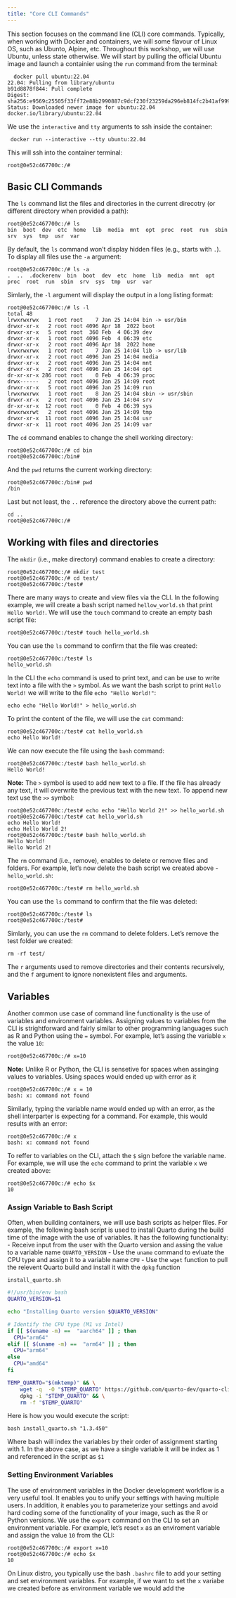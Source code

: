 ```yaml
---
title: "Core CLI Commands"
---
```

This section focuses on the command line (CLI) core commands. Typically, when working with Docker and containers, we will some flavour of Linux OS, such as Ubunto, Alpine, etc. Throughout this workshop, we will use Ubuntu, unless state otherwise. We will start by pulling the official Ubuntu image and launch a containier using the `run` command from the terminal:

``` shell
  docker pull ubuntu:22.04                
22.04: Pulling from library/ubuntu
b91d8878f844: Pull complete
Digest: sha256:e9569c25505f33ff72e88b2990887c9dcf230f23259da296eb814fc2b41af999
Status: Downloaded newer image for ubuntu:22.04
docker.io/library/ubuntu:22.04
```

We use the `interactive` and `tty` arguments to ssh inside the container:

```
 docker run --interactive --tty ubuntu:22.04 
```

This will ssh into the container terminal:
``` shell
root@0e52c467700c:/#
```
## Basic CLI Commands

The `ls` command list the files and directories in the current direcotry (or different directory when provided a path): 

``` shell
root@0e52c467700c:/# ls
bin  boot  dev  etc  home  lib  media  mnt  opt  proc  root  run  sbin  srv  sys  tmp  usr  var
```

By default, the `ls` command won't display hidden files (e.g., starts with `.`). To display all files use the `-a` argument:

``` shell
root@0e52c467700c:/# ls -a
.  ..  .dockerenv  bin  boot  dev  etc  home  lib  media  mnt  opt  proc  root  run  sbin  srv  sys  tmp  usr  var
```
Simlarly, the `-l` argument will display the output in a long listing format:

```shell
root@0e52c467700c:/# ls -l
total 48
lrwxrwxrwx   1 root root    7 Jan 25 14:04 bin -> usr/bin
drwxr-xr-x   2 root root 4096 Apr 18  2022 boot
drwxr-xr-x   5 root root  360 Feb  4 06:39 dev
drwxr-xr-x   1 root root 4096 Feb  4 06:39 etc
drwxr-xr-x   2 root root 4096 Apr 18  2022 home
lrwxrwxrwx   1 root root    7 Jan 25 14:04 lib -> usr/lib
drwxr-xr-x   2 root root 4096 Jan 25 14:04 media
drwxr-xr-x   2 root root 4096 Jan 25 14:04 mnt
drwxr-xr-x   2 root root 4096 Jan 25 14:04 opt
dr-xr-xr-x 286 root root    0 Feb  4 06:39 proc
drwx------   2 root root 4096 Jan 25 14:09 root
drwxr-xr-x   5 root root 4096 Jan 25 14:09 run
lrwxrwxrwx   1 root root    8 Jan 25 14:04 sbin -> usr/sbin
drwxr-xr-x   2 root root 4096 Jan 25 14:04 srv
dr-xr-xr-x  12 root root    0 Feb  4 06:39 sys
drwxrwxrwt   2 root root 4096 Jan 25 14:09 tmp
drwxr-xr-x  11 root root 4096 Jan 25 14:04 usr
drwxr-xr-x  11 root root 4096 Jan 25 14:09 var
```

The `cd` command enables to change the shell working directory:

```shell
root@0e52c467700c:/# cd bin
root@0e52c467700c:/bin#
```

And the `pwd` returns the current working directory:

```shell
root@0e52c467700c:/bin# pwd
/bin
```

Last but not least, the `..` reference the directory above the current path:
```shell
cd ..
root@0e52c467700c:/#
```

## Working with files and directories

The `mkdir` (i.e., make directory) command enables to create a directory:

```shell
root@0e52c467700c:/# mkdir test
root@0e52c467700c:/# cd test/
root@0e52c467700c:/test#
```

There are many ways to create and view files via the CLI. In the following example, we will create a bash script named `hellow_world.sh` that print `Hello World!`. We will use the `touch` command to create an empty bash script file:
```shell
root@0e52c467700c:/test# touch hello_world.sh
```

You can use the `ls` command to confirm that the file was created:
```shell
root@0e52c467700c:/test# ls
hello_world.sh
```

In the CLI the `echo` command is used to print text, and can be use to write text into a file with the `>` symbol. As we want the bash script to print `Hello World!` we will write to the file `echo "Hello World!"`:


``` shell
echo echo "Hello World!" > hello_world.sh
```

To print the content of the file, we will use the `cat` command:

``` shell
root@0e52c467700c:/test# cat hello_world.sh
echo Hello World!
```

We can now execute the file using the `bash` command:

```shell
root@0e52c467700c:/test# bash hello_world.sh
Hello World!
```

**Note:** The `>` symbol is used to add new text to a file. If the file has already any text, it will overwrite the previous text with the new text. To append new text use the `>>` symbol:

```shell
root@0e52c467700c:/test# echo echo "Hello World 2!" >> hello_world.sh
root@0e52c467700c:/test# cat hello_world.sh
echo Hello World!
echo Hello World 2!
root@0e52c467700c:/test# bash hello_world.sh
Hello World!
Hello World 2!
```

The `rm` command (i.e., remove), enables to delete or remove files and folders. For example, let's now delete the bash script we created above - `hello_world.sh`:

``` shell
root@0e52c467700c:/test# rm hello_world.sh
```

You can use the `ls` command to confirm that the file was deleted:

```shell
root@0e52c467700c:/test# ls
root@0e52c467700c:/test#
```
Simlarly, you can use the `rm` command to delete folders. Let's remove the test folder we created:

```shell
rm -rf test/
```

The `r` arguments used to remove directories and their contents recursively, and the `f` argument to ignore nonexistent files and arguments.

## Variables

Another common use case of command line functionality is the use of variables and environment variables. Assigning values to variables from the CLI is strightforward and fairly similar to other programming languages such as R and Python using the `=` symbol. For example, let's assing the variable `x` the value `10`:

```shell
root@0e52c467700c:/# x=10
```

**Note:** Unlike R or Python, the CLI is sensetive for spaces when assinging values to variables. Using spaces would ended up with error as it 

```shell
root@0e52c467700c:/# x = 10
bash: x: command not found
```

Similarly, typing the variable name would ended up with an error, as the shell interparter is expecting for a command. For example, this would results with an error:

```shell
root@0e52c467700c:/# x
bash: x: command not found
```
To reffer to variables on the CLI, attach the `$` sign before the variable name. For example, we will use the `echo` command to print the variable `x` we created above:

```shell
root@0e52c467700c:/# echo $x
10
```

### Assign Variable to Bash Script

Often, when building containers, we will use bash scripts as helper files. For example, the following bash script is used to install Quarto during the build time of the image with the use of variables. It has the following functionality:
- Receive input from the user with the Quarto version and assing the value to a variable name `QUARTO_VERSION`
- Use the `uname` command to evluate the CPU type and assign it to a variable name `CPU`
- Use the `wget` function to pull the relevent Quarto build and install it with the `dpkg` function


`install_quarto.sh`
``` bash
#!/usr/bin/env bash
QUARTO_VERSION=$1 

echo "Installing Quarto version $QUARTO_VERSION"

# Identify the CPU type (M1 vs Intel)
if [[ $(uname -m) ==  "aarch64" ]] ; then
  CPU="arm64"
elif [[ $(uname -m) ==  "arm64" ]] ; then
  CPU="arm64"
else
  CPU="amd64"
fi

TEMP_QUARTO="$(mktemp)" && \
    wget -q  -O "$TEMP_QUARTO" https://github.com/quarto-dev/quarto-cli/releases/download/v$QUARTO_VERSION/quarto-${QUARTO_VERSION}-linux-${CPU}.deb && \
    dpkg -i "$TEMP_QUARTO" && \
    rm -f "$TEMP_QUARTO"
```

Here is how you would execute the script:

```shell
bash install_quarto.sh "1.3.450"
```

Where bash will index the variables by their order of assignment starting with 1. In the above case, as we have a single variable it will be index as 1 and referenced in the script as `$1`



### Setting Environment Variables

The use of environment variables in the Docker development workflow is a very useful tool. It enables you to unify your settings with having multiple users. In addition, it enables you to parameterize your settings and avoid hard coding some of the functionality of your image, such as the R or Python versions. We use the `export` command on the CLI to set an environment variable. For example, let's reset `x` as an enviroment variable and assign the value `10` from the CLI:

``` shell
root@0e52c467700c:/# export x=10
root@0e52c467700c:/# echo $x
10
```



On Linux distro, you typically use the bash `.bashrc` file to add your setting and set environment variables. For example, if we want to set the `x` variabe we created before as environment variable we would add the 